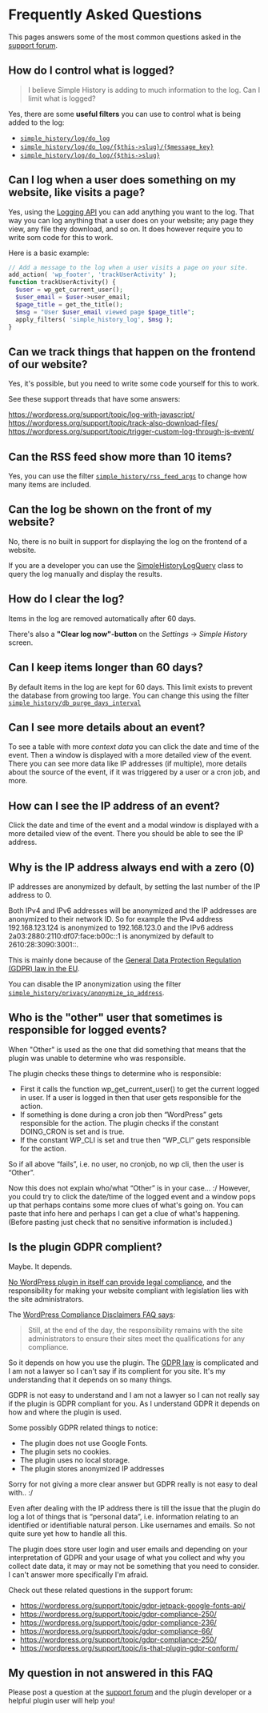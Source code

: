 # Frequently Asked Questions

This pages answers some of the most common questions asked in the
[support forum](https://wordpress.org/support/plugin/simple-history/).

## How do I control what is logged?

> I believe Simple History is adding to much information to the log. Can I limit what is logged?

Yes, there are some **useful filters** you can use to control
what is being added to the log:

- [`simple_history/log/do_log`](/hooks#simple_history/log/do_log)
- [`simple_history/log/do_log/{$this->slug}/{$message_key}`](/hooks#simple_history/log/do_log/{$this->slug}/{$message_key})
- [`simple_history/log/do_log/{$this->slug}`](/hooks#simple_history/log/do_log/{$this->slug})

## Can I log when a user does something on my website, like visits a page?

Yes, using the [Logging API](/logging) you can add anything you want to the log.
That way you can log anything that a user does on your website;
any page they view, any file they download, and so on.
It does however require you to write som code for this to work.

Here is a basic example:

```php
// Add a message to the log when a user visits a page on your site.
add_action( 'wp_footer', 'trackUserActivity' );
function trackUserActivity() {
  $user = wp_get_current_user();
  $user_email = $user->user_email;
  $page_title = get_the_title();
  $msg = "User $user_email viewed page $page_title";
  apply_filters( 'simple_history_log', $msg );
}
```

## Can we track things that happen on the frontend of our website?

Yes, it's possible, but you need to write some code yourself for this to work.

See these support threads that have some answers:

https://wordpress.org/support/topic/log-with-javascript/
https://wordpress.org/support/topic/track-also-download-files/
https://wordpress.org/support/topic/trigger-custom-log-through-js-event/

## Can the RSS feed show more than 10 items?

Yes, you can use the filter [`simple_history/rss_feed_args`](/hooks#simple_history/rss_feed_args)
to change how many items are included.

## Can the log be shown on the front of my website?

No, there is no built in support for displaying the log on the frontend of a website.

If you are a developer you can use the [SimpleHistoryLogQuery](https://github.com/bonny/WordPress-Simple-History/blob/main/inc/SimpleHistoryLogQuery.php)
class to query the log manually and display the results.

## How do I clear the log?

Items in the log are removed automatically after 60 days.

There's also a **"Clear log now"-button** on the _Settings_ -> _Simple History_ screen.

## Can I keep items longer than 60 days?

By default items in the log are kept for 60 days.
This limit exists to prevent the database from growing too large.
You can change this using the filter
[`simple_history/db_purge_days_interval`](/hooks#simple_history/db_purge_days_interval)

## Can I see more details about an event?

To see a table with more _context data_ you can click the date and time of the event. Then a window is displayed with a more detailed view of the event.
There you can see more data like IP addresses (if multiple), more details about the source of the event, if it was triggered by a user or a cron job, and more.


## How can I see the IP address of an event?

Click the date and time of the event and a modal window is displayed with a more detailed view of the event.
There you should be able to see the IP address.

## Why is the IP address always end with a zero (0)

IP addresses are anonymized by default, by setting the last number of the IP address to 0.

Both IPv4 and IPv6 addresses will be anonymized and the IP addresses are anonymized to their network ID. So for example the IPv4 address 192.168.123.124 is anonymized to 192.168.123.0 and the IPv6 address 2a03:2880:2110:df07:face:b00c::1 is anonymized by default to 2610:28:3090:3001::.

This is mainly done because of the [General Data Protection Regulation (GDPR) law in the EU](https://en.wikipedia.org/wiki/General_Data_Protection_Regulation).

You can disable the IP anonymization using the filter
[`simple_history/privacy/anonymize_ip_address`](/hooks#simple_history/privacy/anonymize_ip_address).

## Who is the "other" user that sometimes is responsible for logged events?

When "Other" is used as the one that did something that means that the plugin was unable to determine who was responsible.

The plugin checks these things to determine who is responsible:

- First it calls the function wp_get_current_user() to get the current logged in user. If a user is logged in then that user gets responsible for the action.
- If something is done during a cron job then “WordPress” gets responsible for the action. The plugin checks if the constant DOING_CRON is set and is true.
- If the constant WP_CLI is set and true then “WP_CLI” gets responsible for the action.

So if all above “fails”, i.e. no user, no cronjob, no wp cli, then the user is “Other”.

Now this does not explain who/what “Other” is in your case… :/ However, you could try to click the date/time of the logged event and a window pops up that perhaps contains some more clues of what's going on. You can paste that info here and perhaps I can get a clue of what's happening. (Before pasting just check that no sensitive information is included.)

## Is the plugin GDPR complient?

Maybe. It depends.

[No WordPress plugin in itself can provide legal compliance](https://make.wordpress.org/plugins/2018/04/12/legal-compliance-added-to-guidelines/), and the responsibility for making your website compliant with legislation lies with the site administrators.

The [WordPress Compliance Disclaimers FAQ says](https://developer.wordpress.org/plugins/wordpress-org/compliance-disclaimers/):

> Still, at the end of the day, the responsibility remains with the site administrators to ensure their sites meet the qualifications for any compliance.

So it depends on how you use the plugin. The [GDPR law](https://en.wikipedia.org/wiki/General_Data_Protection_Regulation) is complicated and I am not a lawyer so I can't say if its complient for you site. It's my understanding that it depends on so many things.

GDPR is not easy to understand and I am not a lawyer so I can not really say if the plugin is GDPR compliant for you. As I understand GDPR it depends on how and where the plugin is used.

Some possibly GDPR related things to notice:

- The plugin does not use Google Fonts.
- The plugin sets no cookies.
- The plugin uses no local storage.
- The plugin stores anonymized IP addresses

Sorry for not giving a more clear answer but GDPR really is not easy to deal with.. :/

Even after dealing with the IP address there is till the issue that the plugin do log a lot of things that is “personal data”, i.e. information relating to an identified or identifiable natural person. Like usernames and emails. So not quite sure yet how to handle all this.

The plugin does store user login and user emails and depending on your interpretation of GDPR and your usage of what you collect and why you collect date data, it may or may not be something that you need to consider. I can't answer more specifically I'm afraid.

Check out these related questions in the support forum:

- https://wordpress.org/support/topic/gdpr-jetpack-google-fonts-api/
- https://wordpress.org/support/topic/gdpr-compliance-250/
- https://wordpress.org/support/topic/gdpr-compliance-236/
- https://wordpress.org/support/topic/gdpr-compliance-66/
- https://wordpress.org/support/topic/gdpr-compliance-250/
- https://wordpress.org/support/topic/is-that-plugin-gdpr-conform/

## My question in not answered in this FAQ

Please post a question at the
[support forum](https://wordpress.org/support/plugin/simple-history/)
and the plugin developer or a helpful plugin user will help you!

